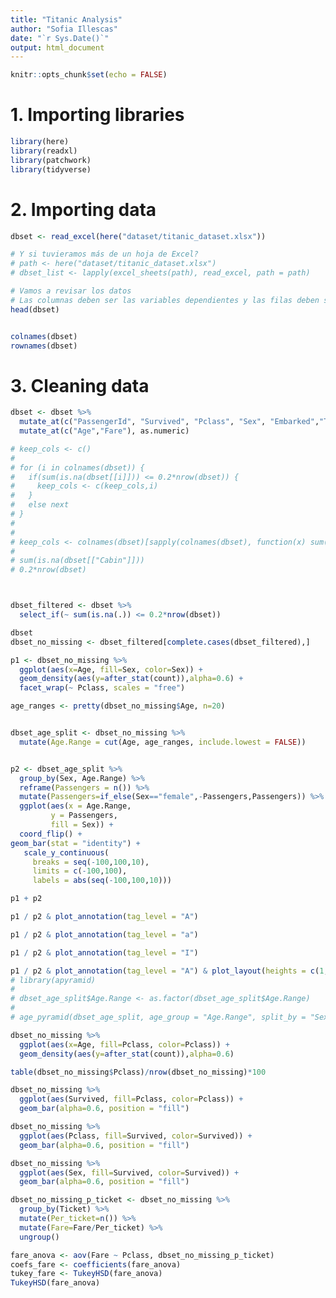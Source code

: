 ```yaml
---
title: "Titanic Analysis"
author: "Sofia Illescas"
date: "`r Sys.Date()`"
output: html_document
---
```


```r
knitr::opts_chunk$set(echo = FALSE)
```

# 1. Importing libraries

```r
library(here)
library(readxl)
library(patchwork)
library(tidyverse)
```

# 2. Importing data

```r

dbset <- read_excel(here("dataset/titanic_dataset.xlsx"))

# Y si tuvieramos más de un hoja de Excel?
# path <- here("dataset/titanic_dataset.xlsx")
# dbset_list <- lapply(excel_sheets(path), read_excel, path = path)

# Vamos a revisar los datos
# Las columnas deben ser las variables dependientes y las filas deben ser observaciones
head(dbset)


colnames(dbset)
rownames(dbset)
```

# 3. Cleaning data

```r

dbset <- dbset %>%
  mutate_at(c("PassengerId", "Survived", "Pclass", "Sex", "Embarked","Ticket"), factor) %>%
  mutate_at(c("Age","Fare"), as.numeric)

# keep_cols <- c()
# 
# for (i in colnames(dbset)) {
#   if(sum(is.na(dbset[[i]])) <= 0.2*nrow(dbset)) {
#     keep_cols <- c(keep_cols,i)
#   } 
#   else next
# }
# 
# 
# keep_cols <- colnames(dbset)[sapply(colnames(dbset), function(x) sum(is.na(dbset[[x]])) <= 0.2*nrow(dbset))]
# 
# sum(is.na(dbset[["Cabin"]]))
# 0.2*nrow(dbset)



dbset_filtered <- dbset %>%
  select_if(~ sum(is.na(.)) <= 0.2*nrow(dbset))

dbset
dbset_no_missing <- dbset_filtered[complete.cases(dbset_filtered),]
```

```r

p1 <- dbset_no_missing %>%
  ggplot(aes(x=Age, fill=Sex, color=Sex)) +
  geom_density(aes(y=after_stat(count)),alpha=0.6) +
  facet_wrap(~ Pclass, scales = "free")

age_ranges <- pretty(dbset_no_missing$Age, n=20)


dbset_age_split <- dbset_no_missing %>%
  mutate(Age.Range = cut(Age, age_ranges, include.lowest = FALSE))


p2 <- dbset_age_split %>%
  group_by(Sex, Age.Range) %>% 
  reframe(Passengers = n()) %>%
  mutate(Passengers=if_else(Sex=="female",-Passengers,Passengers)) %>%
  ggplot(aes(x = Age.Range,
         y = Passengers,
         fill = Sex)) + 
  coord_flip() +
geom_bar(stat = "identity") +
   scale_y_continuous(
     breaks = seq(-100,100,10),
     limits = c(-100,100),
     labels = abs(seq(-100,100,10))) 

p1 + p2

p1 / p2 & plot_annotation(tag_level = "A")

p1 / p2 & plot_annotation(tag_level = "a")

p1 / p2 & plot_annotation(tag_level = "I")

p1 / p2 & plot_annotation(tag_level = "A") & plot_layout(heights = c(1,2))
# library(apyramid)
# 
# dbset_age_split$Age.Range <- as.factor(dbset_age_split$Age.Range)
# 
# age_pyramid(dbset_age_split, age_group = "Age.Range", split_by = "Sex", proportional = FALSE, stack_by = "Pclass")
```

```r
dbset_no_missing %>%
  ggplot(aes(x=Age, fill=Pclass, color=Pclass)) +
  geom_density(aes(y=after_stat(count)),alpha=0.6) 

table(dbset_no_missing$Pclass)/nrow(dbset_no_missing)*100

dbset_no_missing %>%
  ggplot(aes(Survived, fill=Pclass, color=Pclass)) +
  geom_bar(alpha=0.6, position = "fill") 

dbset_no_missing %>%
  ggplot(aes(Pclass, fill=Survived, color=Survived)) +
  geom_bar(alpha=0.6, position = "fill") 

dbset_no_missing %>%
  ggplot(aes(Sex, fill=Survived, color=Survived)) +
  geom_bar(alpha=0.6, position = "fill") 

dbset_no_missing_p_ticket <- dbset_no_missing %>%
  group_by(Ticket) %>%
  mutate(Per_ticket=n()) %>%
  mutate(Fare=Fare/Per_ticket) %>%
  ungroup()

```

```r

fare_anova <- aov(Fare ~ Pclass, dbset_no_missing_p_ticket)
coefs_fare <- coefficients(fare_anova)
tukey_fare <- TukeyHSD(fare_anova)
TukeyHSD(fare_anova)

```
